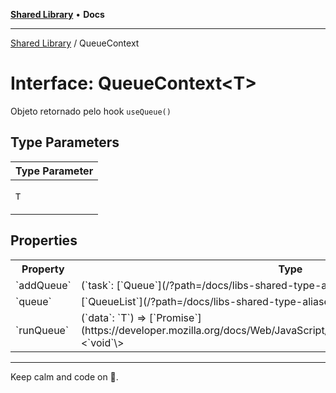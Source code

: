 
<Meta title="Libs/Shared/interfaces/QueueContext" />



[**Shared Library**](/?path=/docs/libs-shared-overview--page) • **Docs**

***

[Shared Library](/?path=/docs/libs-shared-overview--page) / QueueContext

# Interface: QueueContext\<T\>

Objeto retornado pelo hook `useQueue()`

## Type Parameters

<table>
<thead>
<tr>
<th>Type Parameter</th>
</tr>
</thead>
<tbody>
<tr>
<td>

`T`

</td>
</tr>
</tbody>
</table>

## Properties

<table>
<tr><th>Property</th><th>Type</th><th>Defined in</th></tr>
<tr></tr>
<tr><td>`addQueue`</td><td>(`task`: [`Queue`](/?path=/docs/libs-shared-type-aliases-queue)\<`T`\>) => `void`</td><td>hooks/queue.ts:11</td></tr>
<tr><td>`queue`</td><td>[`QueueList`](/?path=/docs/libs-shared-type-aliases-queuelist)\<`T`\></td><td>hooks/queue.ts:10</td></tr>
<tr><td>`runQueue`</td><td>(`data`: `T`) => [`Promise`](https://developer.mozilla.org/docs/Web/JavaScript/Reference/Global_Objects/Promise)\<`void`\></td><td>hooks/queue.ts:12</td></tr>
</table>


***

Keep calm and code on 🤘.